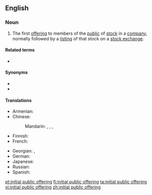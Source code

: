 ==English==
{{wikipedia}}

===Noun===
{{en-noun}}

# {{lb|en|business}} The first [[offering]] to members of the [[public]] of [[stock]] in a [[company]], normally followed by a [[listing]] of that stock on a [[stock exchange]].

====Related terms====
* {{l|en|IPO}}

====Synonyms====
* {{l|en|float}}
* {{l|en|go public}}

====Translations====
{{trans-top|first offering to members of the public of stock in a company}}
* Armenian: {{t|hy|առաջնային հրապարակային տեղաբաշխում|sc=Armn}}
* Chinese:
*: Mandarin: {{t|cmn|首次公開募股|sc=Hani}}, {{t|cmn|首次公开募股|tr=shǒucì gōngkāi mùgǔ|sc=Hani}}, {{t|cmn|首次公開發行}}, {{t|cmn|首次公开发行|tr=shǒucì gōngkāi fāxíng}}
* Finnish: {{t+|fi|listautumisanti}}
* French: {{t|fr|introduction en bourse|f}}
{{trans-mid}}
* Georgian: {{t|ka|აქციების პირველადი საჯარო შეთავაზება}}, {{t|ka|საწყისი ღია წინადადება}}
* German: {{t+|de|Börsengang}}
* Japanese: {{t|ja|新規株式公開|tr=shinki kabushiki kōkai|sc=Jpan}}
* Russian: {{t|ru|перви́чное публи́чное предложе́ние|n}}
* Spanish: {{t|es|oferta pública de venta|f}}
{{trans-bottom}}

[[pt:initial public offering]]
[[fi:initial public offering]]
[[ta:initial public offering]]
[[vi:initial public offering]]
[[zh:initial public offering]]